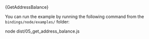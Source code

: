 
<DotEnvWarning/>
<CodeBlock className="language-typescript">
    {GetAddressBalance}
</CodeBlock>

You can run the example by running the following command from the `bindings/node/examples/` folder:

<CodeBlock className="language-bash">
    node dist/05_get_address_balance.js
</CodeBlock>
